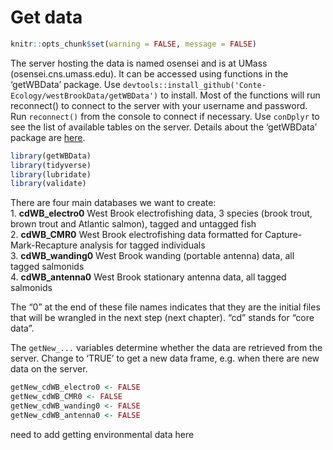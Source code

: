 # Get data {#getData}

```r
knitr::opts_chunk$set(warning = FALSE, message = FALSE)
```

The server hosting the data is named osensei and is at UMass (osensei.cns.umass.edu). It can be accessed using functions in the 'getWBData' package. Use
`devtools::install_github('Conte-Ecology/westBrookData/getWBData')` to install. Most of the functions will run reconnect() to connect to the server with your username and password. Run `reconnect()` from the console to connect if necessary. Use `conDplyr` to see the list of available tables on the server. Details about the 'getWBData' package are 
[here](https://github.com/Conte-Ecology/westBrookData/blob/master/getWBData/vignettes/getWBDataTutorial.pdf).     


```r
library(getWBData)
library(tidyverse)
library(lubridate)
library(validate)
```

There are four main databases we want to create:    
1. **cdWB_electro0** West Brook electrofishing data, 3 species (brook trout, brown trout and Atlantic salmon), tagged and untagged fish  
2. **cdWB_CMR0** West Brook electrofishing data formatted for Capture-Mark-Recapture analysis for tagged individuals  
3. **cdWB_wanding0** West Brook wanding (portable antenna) data, all tagged salmonids  
4. **cdWB_antenna0** West Brook stationary antenna data, all tagged salmonids  

The "0" at the end of these file names indicates that they are the initial files that will be wrangled in the next step (next chapter). "cd" stands for "core data".  

The `getNew_...` variables determine whether the data are retrieved from the server. Change to 'TRUE' to get a new data frame, e.g. when there are new data on the server.
```r
getNew_cdWB_electro0 <- FALSE
getNew_cdWB_CMR0 <- FALSE
getNew_cdWB_wanding0 <- FALSE
getNew_cdWB_antenna0 <- FALSE
```



need to add getting environmental data here
